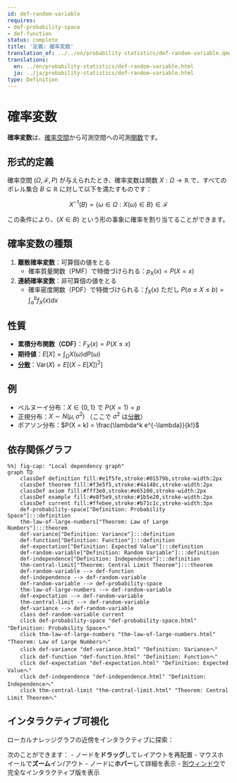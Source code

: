 ```yaml
---
id: def-random-variable
requires:
- def-probability-space
- def-function
status: complete
title: '定義: 確率変数'
translation_of: ../../en/probability-statistics/def-random-variable.qmd
translations:
  en: ../en/probability-statistics/def-random-variable.html
  ja: ../ja/probability-statistics/def-random-variable.html
type: Definition
---
```


# 確率変数 {#def-random-variable}

**確率変数**は、[確率空間](def-probability-space.qmd)から可測空間への可測[関数](../logic-set-theory/def-function.qmd)です。

## 形式的定義

確率空間 $(\Omega, \mathcal{F}, P)$ が与えられたとき、確率変数は関数 $X: \Omega \to \mathbb{R}$ で、すべてのボレル集合 $B \subseteq \mathbb{R}$ に対して以下を満たすものです：

$$X^{-1}(B) = \{\omega \in \Omega : X(\omega) \in B\} \in \mathcal{F}$$

この条件により、$\{X \in B\}$ という形の事象に確率を割り当てることができます。

## 確率変数の種類

1. **離散確率変数**：可算個の値をとる
   - 確率質量関数（PMF）で特徴づけられる：$p_X(x) = P(X = x)$

2. **連続確率変数**：非可算個の値をとる
   - 確率密度関数（PDF）で特徴づけられる：$f_X(x)$ ただし $P(a \leq X \leq b) = \int_a^b f_X(x) dx$

## 性質

- **累積分布関数（CDF）**：$F_X(x) = P(X \leq x)$
- **期待値**：$E[X] = \int_{\Omega} X(\omega) dP(\omega)$
- **[分散](def-variance.qmd)**：$\text{Var}(X) = E[(X - E[X])^2]$

## 例

- ベルヌーイ分布：$X \in \{0, 1\}$ で $P(X = 1) = p$
- 正規分布：$X \sim N(\mu, \sigma^2)$ （ここで $\sigma^2$ は[分散](def-variance.qmd)）
- ポアソン分布：$P(X = k) = \frac{\lambda^k e^{-\lambda}}{k!}$

## 依存関係グラフ

```mermaid
%%| fig-cap: "Local dependency graph"
graph TD
    classDef definition fill:#e1f5fe,stroke:#01579b,stroke-width:2px
    classDef theorem fill:#f3e5f5,stroke:#4a148c,stroke-width:2px
    classDef axiom fill:#fff3e0,stroke:#e65100,stroke-width:2px
    classDef example fill:#e8f5e9,stroke:#1b5e20,stroke-width:2px
    classDef current fill:#ffebee,stroke:#b71c1c,stroke-width:3px
    def-probability-space["Definition: Probability Space"]:::definition
    thm-law-of-large-numbers["Theorem: Law of Large Numbers"]:::theorem
    def-variance["Definition: Variance"]:::definition
    def-function["Definition: Function"]:::definition
    def-expectation["Definition: Expected Value"]:::definition
    def-random-variable["Definition: Random Variable"]:::definition
    def-independence["Definition: Independence"]:::definition
    thm-central-limit["Theorem: Central Limit Theorem"]:::theorem
    def-random-variable --> def-function
    def-independence --> def-random-variable
    def-random-variable --> def-probability-space
    thm-law-of-large-numbers --> def-random-variable
    def-expectation --> def-random-variable
    thm-central-limit --> def-random-variable
    def-variance --> def-random-variable
    class def-random-variable current
    click def-probability-space "def-probability-space.html" "Definition: Probability Spaceへ"
    click thm-law-of-large-numbers "thm-law-of-large-numbers.html" "Theorem: Law of Large Numbersへ"
    click def-variance "def-variance.html" "Definition: Varianceへ"
    click def-function "def-function.html" "Definition: Functionへ"
    click def-expectation "def-expectation.html" "Definition: Expected Valueへ"
    click def-independence "def-independence.html" "Definition: Independenceへ"
    click thm-central-limit "thm-central-limit.html" "Theorem: Central Limit Theoremへ"
```

## インタラクティブ可視化

ローカルナレッジグラフの近傍をインタラクティブに探索：

::: {.graph-viz data-id="def-random-variable" data-width="700" data-height="500"}
:::

次のことができます：
- ノードを**ドラッグ**してレイアウトを再配置
- マウスホイールで**ズーム**イン/アウト
- ノードに**ホバー**して詳細を表示
- [別ウィンドウ](../../output/interactive/def-random-variable.html){target="_blank"}で完全なインタラクティブ版を表示
